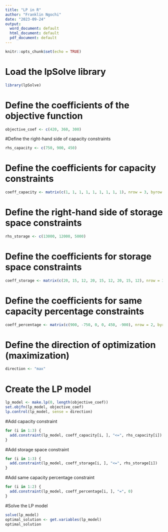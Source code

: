---
title: "LP in R"
author: "Franklin Ngochi"
date: "2023-09-24"
output:
  word_document: default
  html_document: default
  pdf_document: default
---

```{r setup, include=FALSE}
knitr::opts_chunk$set(echo = TRUE)
```


# Load the lpSolve library
```{r}
library(lpSolve)
```


# Define the coefficients of the objective function
```{r}
objective_coef <- c(420, 360, 300)
```

#Define the right-hand side of capacity constraints
```{r}
rhs_capacity <- c(750, 900, 450)
```

# Define the coefficients for capacity constraints
```{r}
coeff_capacity <- matrix(c(1, 1, 1, 1, 1, 1, 1, 1, 1), nrow = 3, byrow = TRUE)
```

# Define the right-hand side of storage space constraints
```{r}
rhs_storage <- c(13000, 12000, 5000)
```

# Define the coefficients for storage space constraints
```{r}
coeff_storage <- matrix(c(20, 15, 12, 20, 15, 12, 20, 15, 12), nrow = 3, byrow = TRUE)
```

# Define the coefficients for same capacity percentage constraints
```{r}
coeff_percentage <- matrix(c(900, -750, 0, 0, 450, -900), nrow = 2, byrow = TRUE)
```

# Define the direction of optimization (maximization)
```{r}
direction <- "max"
```


# Create the LP model
```{r}
lp_model <- make.lp(0, length(objective_coef))
set.objfn(lp_model, objective_coef)
lp.control(lp_model, sense = direction)
```

#Add capacity constraint
```{r}
for (i in 1:3) {
  add.constraint(lp_model, coeff_capacity[i, ], "<=", rhs_capacity[i])
}
```

#Add storage space constraint
```{r}
for (i in 1:3) {
  add.constraint(lp_model, coeff_storage[i, ], "<=", rhs_storage[i])
}
```

#Add same capacity percentage constraint
```{r}
for (i in 1:2) {
  add.constraint(lp_model, coeff_percentage[i, ], "=", 0)
}
```

#Solve the LP model
```{r}
solve(lp_model)
optimal_solution <- get.variables(lp_model)
optimal_solution
```
